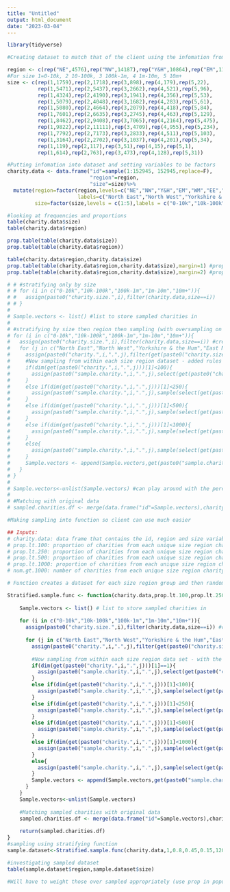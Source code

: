 ```yaml
---
title: "Untitled"
output: html_document
date: "2023-03-04"
---
```

```r
library(tidyverse)

#Creating dataset to match that of the client using the infomation from the crosstabs breakdown of variables

region <- c(rep("NE",4576),rep("NW",14187),rep("Y&H",10864),rep("EM",11153),rep("WM",12325),rep("EE",17573),rep("L",27574),rep("SE",26831),rep("SW",18412),rep("W",7138),rep("S",303),rep("U",2009))
#For size 1=0-10k, 2 10-100k, 3 100k-1m, 4 1m-10m, 5 10m+
size <- c(rep(1,1759),rep(2,1718),rep(3,898),rep(4,179),rep(5,22),
          rep(1,5471),rep(2,5437),rep(3,2662),rep(4,521),rep(5,96),
          rep(1,4324),rep(2,4190),rep(3,1941),rep(4,356),rep(5,53),
          rep(1,5079),rep(2,4048),rep(3,1682),rep(4,283),rep(5,61),
          rep(1,5080),rep(2,4664),rep(3,2079),rep(4,418),rep(5,84),
          rep(1,7601),rep(2,6635),rep(3,2745),rep(4,463),rep(5,129),
          rep(1,8462),rep(2,9408),rep(3,7065),rep(4,2164),rep(5,475),
          rep(1,9822),rep(2,11111),rep(3,4709),rep(4,955),rep(5,234),
          rep(1,7792),rep(2,7173),rep(3,2833),rep(4,511),rep(5,103),
          rep(1,3164),rep(2,2702),rep(3,1037),rep(4,201),rep(5,34),
          rep(1,119),rep(2,117),rep(3,51),rep(4,15),rep(5,1),
          rep(1,614),rep(2,763),rep(3,473),rep(4,128),rep(5,31))

#Putting infomation into dataset and setting variables to be factors
charity.data <- data.frame("id"=sample(1:152945, 152945,replace=F),
                           "region"=region,
                           "size"=size)%>%
  mutate(region=factor(region,levels=c("NE","NW","Y&H","EM","WM","EE","L","SE","SW","W","S","U"),
                       labels=c("North East","North West","Yorkshire & the Hum","East Midlands","West Midlands","East of England","London","South East","South West","Wales","Scotland","Unkown")),
         size=factor(size,levels = c(1:5),labels = c("0-10k","10k-100k","100k-1m","1m-10m","10m+")))
```

```r
#looking at frequencies and proportions
table(charity.data$size)
table(charity.data$region)

prop.table(table(charity.data$size))
prop.table(table(charity.data$region))

table(charity.data$region,charity.data$size)
prop.table(table(charity.data$region,charity.data$size),margin=1) #proportions by row
prop.table(table(charity.data$region,charity.data$size),margin=2) #proportions by column

# # #stratifying only by size
# # for (i in c("0-10k","10k-100k","100k-1m","1m-10m","10m+")){
# #   assign(paste0("charity.size.",i),filter(charity.data,size==i)) 
# # }
# 
# Sample.vectors <- list() #list to store sampled charities in 
# 
# #stratifying by size then region then sampling (with oversampling on smaller [populations])
# for (i in c("0-10k","10k-100k","100k-1m","1m-10m","10m+")){
#   assign(paste0("charity.size.",i),filter(charity.data,size==i)) #creating a separate dataset for each size category
#   for (j in c("North East","North West","Yorkshire & the Hum","East Midlands","West Midlands","East of England","London","South East","South West","Wales","Scotland","Unkown")){
#     assign(paste0("charity.",i,".",j),filter(get(paste0("charity.size.",i)),region==j)) #creating a separate dataset for each region within each size category dataset
#     #Now sampling from within each size region dataset - added rules for what proportion to sample based on sample size to maintain a good sized sample for each group without sampling too much from the groups with larger populations (as have a max sample size of 7000)
#     if(dim(get(paste0("charity.",i,".",j)))[1]<100){
#       assign(paste0("sample.charity.",i,".",j),select(get(paste0("charity.",i,".",j)),id)) #If total number of charities in size region less than 100 take whole population
#     }
#     else if(dim(get(paste0("charity.",i,".",j)))[1]<250){
#       assign(paste0("sample.charity.",i,".",j),sample(select(get(paste0("charity.",i,".",j)),id)[[1]],size=ceiling(dim(get(paste0("charity.",i,".",j)))[1]*0.8)))
#     }
#     else if(dim(get(paste0("charity.",i,".",j)))[1]<500){
#       assign(paste0("sample.charity.",i,".",j),sample(select(get(paste0("charity.",i,".",j)),id)[[1]],size=ceiling(dim(get(paste0("charity.",i,".",j)))[1]*0.45)))
#     }
#     else if(dim(get(paste0("charity.",i,".",j)))[1]<1000){
#       assign(paste0("sample.charity.",i,".",j),sample(select(get(paste0("charity.",i,".",j)),id)[[1]],size=ceiling(dim(get(paste0("charity.",i,".",j)))[1]*0.15)))
#     }
#     else{
#       assign(paste0("sample.charity.",i,".",j),sample(select(get(paste0("charity.",i,".",j)),id)[[1]],size=120)) #sample 100
#     }
#     Sample.vectors <- append(Sample.vectors,get(paste0("sample.charity.",i,".",j)),after=length(Sample.vectors))
#   }
# }
# 
# Sample.vectors<-unlist(Sample.vectors) #can play around with the percentages sampled from each size region group (currently samples over 30 from each group unless less than 30 in group in which case it takes all)
# 
# #Matching with original data
# sampled.charities.df <- merge(data.frame("id"=Sample.vectors),charity.data,by="id")
```


```r
#Making sampling into function so client can use much easier

## Inputs:
# charity.data: data frame that contains the id, region and size variables of all charities in the population 
# prop.lt.100: proportion of charities from each unique size region charity group with less than 100 charities that will be included in sample (number sampled from each size region group meeting this criteria is ceiling(proportion*number in group))
# prop.lt.250: proportion of charities from each unique size region charity group with between 100-249 charities that will be included in sample
# prop.lt.500: proportion of charities from each unique size region charity group with between 250-499 charities that will be included in sample
# prop.lt.1000: proportion of charities from each unique size region charity group with between 500-999 charities that will be included in sample 
# num.gt.1000: number of charities from each unique size region charity group with 1000 or more charities in them that will be included in sample (number sampled from each size region group meeting this criteria is the number chosen for this input)

# Function creates a dataset for each size region group and then randomly samples id's from each of these datasets without replacement with the number sampled depending on the number of charities within the dataset and the sampling proportions chosen. Then returns a dataset of all the charities chosen to be in the sample. 

Stratified.sample.func <- function(charity.data,prop.lt.100,prop.lt.250,prop.lt.500,prop.lt.1000,num.gt.1000){
  
    Sample.vectors <- list() # list to store sampled charities in 
  
    for (i in c("0-10k","10k-100k","100k-1m","1m-10m","10m+")){
      assign(paste0("charity.size.",i),filter(charity.data,size==i)) #creating a separate data set for each size category
      
      for (j in c("North East","North West","Yorkshire & the Hum","East Midlands","West Midlands","East of England","London","South East","South West","Wales","Scotland","Unkown")){
        assign(paste0("charity.",i,".",j),filter(get(paste0("charity.size.",i)),region==j)) #creating a separate datas et for each region within each size category data set
        
        #Now sampling from within each size region data set - with the proportion sampled depending on the number of charities of the size region dataset
        if(dim(get(paste0("charity.",i,".",j)))[1]==1){
          assign(paste0("sample.charity.",i,".",j),select(get(paste0("charity.",i,".",j)),id)[[1]]) #If only 1 charity in dataset need to select that value as sample function behaves differently with only 1 input
        }
        else if(dim(get(paste0("charity.",i,".",j)))[1]<100){
          assign(paste0("sample.charity.",i,".",j),sample(select(get(paste0("charity.",i,".",j)),id)[[1]],size=ceiling(dim(get(paste0("charity.",i,".",j)))[1]*prop.lt.100))) #sampling for datasets containing less than 100 charities
        }
        else if(dim(get(paste0("charity.",i,".",j)))[1]<250){
          assign(paste0("sample.charity.",i,".",j),sample(select(get(paste0("charity.",i,".",j)),id)[[1]],size=ceiling(dim(get(paste0("charity.",i,".",j)))[1]*prop.lt.250))) #sampling for datasets containing 100-249 charities
        }
        else if(dim(get(paste0("charity.",i,".",j)))[1]<500){
          assign(paste0("sample.charity.",i,".",j),sample(select(get(paste0("charity.",i,".",j)),id)[[1]],size=ceiling(dim(get(paste0("charity.",i,".",j)))[1]*prop.lt.500))) #sampling for datasets containing 250-499 charities
        }
        else if(dim(get(paste0("charity.",i,".",j)))[1]<1000){
          assign(paste0("sample.charity.",i,".",j),sample(select(get(paste0("charity.",i,".",j)),id)[[1]],size=ceiling(dim(get(paste0("charity.",i,".",j)))[1]*prop.lt.1000)))  #sampling for datasets containing 500-999 charities
        }
        else{
          assign(paste0("sample.charity.",i,".",j),sample(select(get(paste0("charity.",i,".",j)),id)[[1]],size=num.gt.1000)) #sampling for datasets containing 1000 or more charities
        }
        Sample.vectors <- append(Sample.vectors,get(paste0("sample.charity.",i,".",j)),after=length(Sample.vectors)) #putting sampled charities into 1 list
      }
    }
    Sample.vectors<-unlist(Sample.vectors) 
    
    #Matching sampled charities with original data
    sampled.charities.df <- merge(data.frame("id"=Sample.vectors),charity.data,by="id")
    
    return(sampled.charities.df)
}
#sampling using stratifying function
sample.dataset<-Stratified.sample.func(charity.data,1,0.8,0.45,0.15,120)
```


```r
#investigating sampled dataset
table(sample.dataset$region,sample.dataset$size)

#Will have to weight those over sampled appropriately (use prop in population/prop in sample then sum to find total aggregate) THINK ABOUT THIS A BIT MORE
```






